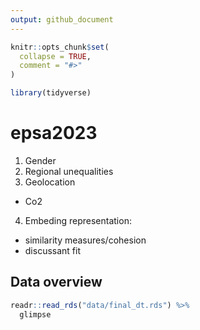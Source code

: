 ```yaml
---
output: github_document
---
```


<!-- README.md is generated from README.Rmd. Please edit that file -->

```r
knitr::opts_chunk$set(
  collapse = TRUE,
  comment = "#>"
)

library(tidyverse)
```

# epsa2023

1. Gender 
2. Regional unequalities
3. Geolocation
  * Co2
4. Embeding representation: 
  * similarity measures/cohesion
  * discussant fit

## Data overview

```r
readr::read_rds("data/final_dt.rds") %>%
  glimpse
```

